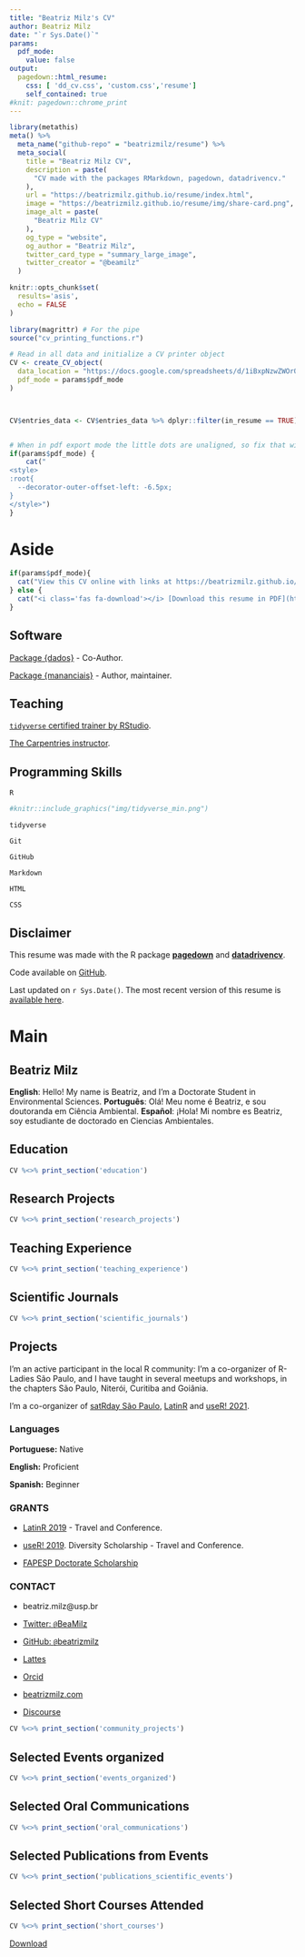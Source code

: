 ```yaml
---
title: "Beatriz Milz's CV"
author: Beatriz Milz
date: "`r Sys.Date()`"
params:
  pdf_mode:
    value: false
output:
  pagedown::html_resume:
    css: [ 'dd_cv.css', 'custom.css','resume']
    self_contained: true
#knit: pagedown::chrome_print      
---
```

```r
library(metathis)
meta() %>%
  meta_name("github-repo" = "beatrizmilz/resume") %>% 
  meta_social(
    title = "Beatriz Milz CV",
    description = paste(
      "CV made with the packages RMarkdown, pagedown, datadrivencv."
    ),
    url = "https://beatrizmilz.github.io/resume/index.html",
    image = "https://beatrizmilz.github.io/resume/img/share-card.png",
    image_alt = paste(
      "Beatriz Milz CV"
    ),
    og_type = "website",
    og_author = "Beatriz Milz",
    twitter_card_type = "summary_large_image",
    twitter_creator = "@beamilz"
  )
```
<!-- inicio academic icons -->
<link rel="stylesheet" href="https://cdn.jsdelivr.net/gh/jpswalsh/academicons@1/css/academicons.min.css">
<!-- final academic icons -->

 
<!-- inicio font awesome -->
<script src="https://kit.fontawesome.com/1f72d6921a.js" crossorigin="anonymous"></script>

 
<!-- final font awesome -->

```r
knitr::opts_chunk$set(
  results='asis',
  echo = FALSE
)

library(magrittr) # For the pipe
source("cv_printing_functions.r")

# Read in all data and initialize a CV printer object
CV <- create_CV_object(
  data_location = "https://docs.google.com/spreadsheets/d/1iBxpNzwZWOrOwR__Y4FNDQ_3tpw-0trS0PVigsS4z6w/edit?usp=sharing",  
  pdf_mode = params$pdf_mode
)



CV$entries_data <- CV$entries_data %>% dplyr::filter(in_resume == TRUE)



```


```r
# When in pdf export mode the little dots are unaligned, so fix that with some conditional CSS.
if(params$pdf_mode) {
    cat("
<style>
:root{
  --decorator-outer-offset-left: -6.5px;
}
</style>")
}
```


Aside
================================================================================


```r
if(params$pdf_mode){
  cat("View this CV online with links at https://beatrizmilz.github.io/resume/")
} else {
  cat("<i class='fas fa-download'></i> [Download this resume in PDF](https://beatrizmilz.github.io/resume/index.pdf).")
}
```


Software {#software}
--------------------------------------------------------------------------------

<i class="fas fa-box-open"></i> [Package {dados}](https://cienciadedatos.github.io/dados/) - Co-Author. 

<i class="fas fa-box-open"></i> [Package {mananciais}](https://beatrizmilz.github.io/mananciais/) - Author, maintainer. 


Teaching {#teachingr}
--------------------------------------------------------------------------------

<i class="fas fa-chalkboard-teacher"></i> [`tidyverse` certified trainer by RStudio](https://education.rstudio.com/trainers/people/milz+beatriz/).

<i class="fas fa-chalkboard-teacher"></i> [The Carpentries instructor](https://carpentries.org/).


Programming Skills {#skills}
--------------------------------------------------------------------------------

<i class="fab fa-r-project"></i> `R`

```r
#knitr::include_graphics("img/tidyverse_min.png")
```
<i class="fa fa-area-chart" aria-hidden="true"></i>
 `tidyverse`

<i class="fas fa-code-branch"></i> `Git`

<i class="fab fa-github"></i> `GitHub`

<i class="fab fa-markdown"></i> `Markdown`

<i class="fab fa-html5"></i> `HTML`

<i class="fab fa-css3-alt"></i> `CSS`





Disclaimer {#disclaimer}
--------------------------------------------------------------------------------

This resume was made with the R package [**pagedown**](https://github.com/rstudio/pagedown) and [**datadrivencv**](http://nickstrayer.me/datadrivencv/index.html).

Code available on <i class="fa fa-github"></i>  [GitHub](https://github.com/beatrizmilz/resume). 

Last updated on `r Sys.Date()`. The most recent version of this resume is [available here](https://beatrizmilz.github.io/resume/index.pdf). 


Main
================================================================================

Beatriz Milz {#title}
--------------------------------------------------------------------------------

__English__: Hello! My name is Beatriz, and I'm a Doctorate Student in Environmental Sciences. <!-- , and I'm an enthusiast of the  R programming language, of open source and reproducible research. --> __Português__: Olá! Meu nome é Beatriz, e sou doutoranda em Ciência Ambiental. <!-- Sou entusiasta da linguagem de progração R, de software livre e de pesquisa reprodutível. --> __Español__: ¡Hola! Mi nombre es Beatriz, soy estudiante de doctorado en Ciencias Ambientales. <!-- Soy entusiasta del lenguaje R, de software libre y de investigación reproducible. -->

Education {data-icon=graduation-cap data-concise=true}
--------------------------------------------------------------------------------

```r
CV %<>% print_section('education')
```


Research Projects {data-icon=laptop}
--------------------------------------------------------------------------------

```r
CV %<>% print_section('research_projects')
```

Teaching Experience {data-icon=chalkboard-teacher}
--------------------------------------------------------------------------------

```r
CV %<>% print_section('teaching_experience')
```


Scientific Journals {data-icon=book }
--------------------------------------------------------------------------------

```r
CV %<>% print_section('scientific_journals')
```

Projects {data-icon=share-alt}
--------------------------------------------------------------------------------

::: aside

I'm an active participant in the local R community: I'm a co-organizer of R-Ladies São Paulo, and I have taught in several meetups and workshops, 
in the chapters São Paulo, Niterói, Curitiba and Goiânia.


I'm a co-organizer of [satRday São Paulo](https://saopaulo2019.satrdays.org/), [LatinR](https://latin-r.com/)  and [useR! 2021](https://user2021.r-project.org/). 

### Languages

**Portuguese:** Native

**English:** Proficient

**Spanish:** Beginner

### GRANTS

- <i class="far fa-star"></i> [LatinR 2019](https://latin-r.com/) - Travel and Conference.

- <i class="far fa-star"></i> [useR! 2019](https://user2019.r-project.org/). Diversity Scholarship - Travel and Conference.

- <i class="far fa-star"></i> [FAPESP Doctorate Scholarship](https://bv.fapesp.br/en/bolsas/185176/active-transparency-in-the-management-of-water-resources-in-the-sao-paulo-macrometropolis-using-the/)


### CONTACT

- <i class="fa fa-envelope"></i> beatriz.milz@usp.br

- <i class="fa fa-twitter"></i> [Twitter: `@`BeaMilz](https://twitter.com/BeaMilz)

- <i class="fa fa-github"></i> [GitHub: `@`beatrizmilz](https://github.com/beatrizmilz)

- <i class="fa fa-external-link-alt"></i> <a href='http://lattes.cnpq.br/5150665880581477'> Lattes </a> 

- <i class="fab fa-orcid"></i> <a href='https://orcid.org/0000-0002-3064-4486'> Orcid </a>  

- <i class="fa fa-home"></i> [beatrizmilz.com](https://beatrizmilz.com)

- <i class="fab fa-discourse"></i> [Discourse](https://discourse.curso-r.com/u/beatrizmilz/summary)

:::





```r
CV %<>% print_section('community_projects')
```


Selected Events organized {data-icon=calendar-check}
--------------------------------------------------------------------------------

```r
CV %<>% print_section('events_organized')
```


Selected Oral Communications {data-icon=chalkboard-teacher}
--------------------------------------------------------------------------------

```r
CV %<>% print_section('oral_communications')
```

Selected Publications from Events {data-icon=chalkboard-teacher}
--------------------------------------------------------------------------------

```r
CV %<>% print_section('publications_scientific_events')
```

Selected Short Courses Attended {data-icon=book} 
--------------------------------------------------------------------------------

```r
CV %<>% print_section('short_courses')
```


:::aside
<i class="fas fa-download"></i> [Download](https://beatrizmilz.github.io/resume/index.pdf)
:::